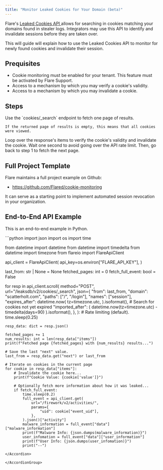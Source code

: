 ```yaml
---
title: "Monitor Leaked Cookies for Your Domain (beta)"
---
```



<GatedAccessFeature />

Flare's
[Leaked Cookies API <Icon icon="code" size={16} />](/api-reference/leaksdb/endpoints/post-cookies-search)
allows for searching in cookies matching your domains found in stealer logs.
Integrators may use this API to identify and invalidate sessions before they are taken over.

This will guide will explain how to use the Leaked Cookies API to monitor for newly found cookies and invalidate
their session.

## Prequisites

- Cookie monitoring must be enabled for your tenant. This feature must be activated by Flare Support.
- Access to a mechanism by which you may verify a cookie's validity.
- Access to a mechanism by which you may invalidate a cookie.

## Steps

<Steps>

  <Step title="Fetch one page of results">
    Use the `cookies/_search` endpoint to fetch one page of results.

    If the returned page of results is empty, this means that all cookies were viewed.
  </Step>

  <Step title="Verify and Invalidate">
    Loop over the response's items to verify the cookie's validity and invalidate the cookie.
  </Step>

  <Step title="Ratelimit and go to step 1">
      Wait one second to avoid going over the API rate limit. Then, go back to step 1 to fetch the next page.
  </Step>

</Steps>

## Full Project Template

Flare maintains a full project example on Github:
- https://github.com/Flared/cookie-monitoring

It can serve as a starting point to implement automated session revocation in your organization. 

## End-to-End API Example

This is an end-to-end example in Python.

<AccordionGroup>

<Accordion title="Python SDK Example">
```python
import json
import os
import time

from datetime import datetime
from datetime import timedelta
from datetime import timezone
from flareio import FlareApiClient


api_client = FlareApiClient(
    api_key=os.environ["FLARE_API_KEY"],
)

last_from: str | None = None
fetched_pages: int = 0
fetch_full_event: bool = False

for resp in api_client.scroll(
    method="POST",
    url="/leaksdb/v2/cookies/_search",
    json={
        "from": last_from,
        "domain": "scatterholt.com",
        "paths": ["/", "/login"],
        "names": ["session"],
        "expires_after": datetime.now(
            tz=timezone.utc,
        ).isoformat(),  # Search for cookies not yet expired
        "imported_after": (
            datetime.now(tz=timezone.utc) - timedelta(days=90)
        ).isoformat(),
    },
):
    # Rate limiting (default).
    time.sleep(0.25)

    resp_data: dict = resp.json()

    fetched_pages += 1
    num_results: int = len(resp_data["items"])
    print(f"Fetched page {fetched_pages} with {num_results} results...")

    # Save the last "next" value.
    last_from = resp_data.get("next") or last_from

    # Iterate on cookies in the current page
    for cookie in resp_data["items"]:
        # Invalidate the cookie here...
        print(f"Cookie Value: {cookie['value']}")

        # Optionally fetch more information about how it was leaked...
        if fetch_full_event:
            time.sleep(0.2)
            full_event = api_client.get(
                url="/firework/v2/activities/",
                params={
                    "uid": cookie["event_uid"],
                },
            ).json()["activity"]
            malware_information = full_event["data"]["malware_information"]
            print(f"Malware Info: {json.dumps(malware_information)}")
            user_infomation = full_event["data"]["user_information"]
            print(f"User Info: {json.dumps(user_infomation)}")
            print("--")
```
</Accordion>

</AccordionGroup>
